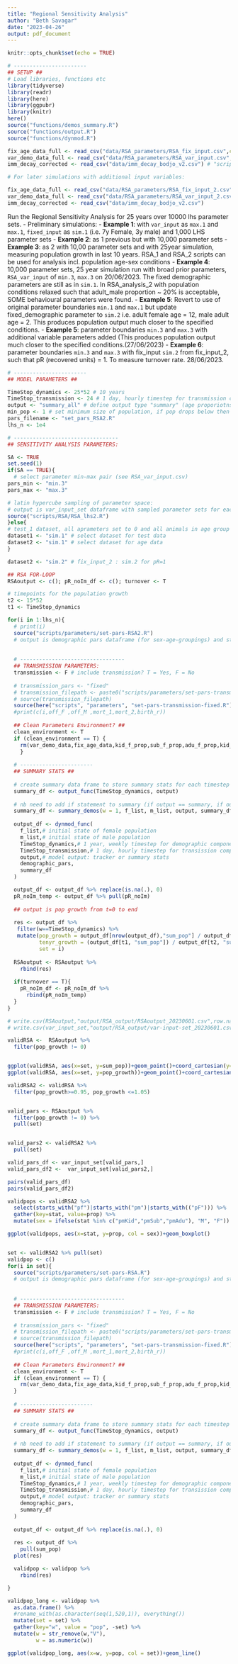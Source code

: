 ```yaml
---
title: "Regional Sensitivity Analysis"
author: "Beth Savagar"
date: "2023-04-26"
output: pdf_document
---
```


```r
knitr::opts_chunk$set(echo = TRUE)
```

```r
# -----------------------
## SETUP ##
# Load libraries, functions etc
library(tidyverse)
library(readr)
library(here)
library(ggpubr)
library(knitr)
here()
source("functions/demos_summary.R")
source("functions/output.R")
source("functions/dynmod.R")

```

```r

fix_age_data_full <- read_csv("data/RSA_parameters/RSA_fix_input.csv",col_names=T)
var_demo_data_full <- read_csv("data/RSA_parameters/RSA_var_input.csv", col_names=T)
imm_decay_corrected <- read_csv("data/imm_decay_bodjo_v2.csv") # "scripts/demographic-data/mat-imm-decay.R" for workings
```

```r
# For later simulations with additional input variables:

fix_age_data_full <- read_csv("data/RSA_parameters/RSA_fix_input_2.csv",col_names=T)
var_demo_data_full <- read_csv("data/RSA_parameters/RSA_var_input_2.csv", col_names=T)
imm_decay_corrected <- read_csv("data/imm_decay_bodjo_v2.csv") 

```



Run the Regional Sensitivity Analysis for 25 years over 10000 lhs parameter sets. 
- Preliminary simulations:
  - **Example 1**: with `var_input` as `max.1` and `max.1`, `fixed_input` as `sim.1` (i.e. 7y Female, 3y male) and 1,000 LHS parameter sets
  - **Example 2**: as 1 previous but with 10,000 parameter sets
  - **Example 3**: as 2 with 10,00 parameter sets and with 25year simulation, measuring population growth in last 10 years. RSA_1 and RSA_2 scripts can be used for analysis incl. population age-sex conditions
  - **Example 4**: 10,000 parameter sets, 25 year simulation run with broad prior parameters, `RSA_var_input` of `min.3`, `max.3` on 20/06/2023. The fixed demographic parameters are still as in `sim.1`. In RSA_analysis_2 with population conditions relaxed such that adult_male proportion ~ 20% is acceptable, SOME behavioural parameters were found. 
  - **Example 5**: Revert to use of original parameter boundaries `min.1` and `max.1` but update fixed_demographic parameter to `sim.2` i.e. adult female age = 12, male adult age = 2. This produces population output much closer to the specified conditions.
  - **Example 5**:  parameter boundaries `min.3` and `max.3` with additional variable parameters added (This produces population output much closer to the specified conditions.(27/06/2023)
  - **Example 6**:  parameter boundaries `min.3` and `max.3` with fix_input `sim.2` from fix_input_2, such that pR (recovered units) = 1. To measure turnover rate. 28/06/2023.

```r

# -----------------------
## MODEL PARAMETERS ##

TimeStop_dynamics <- 25*52 # 10 years
TimeStop_transmission <- 24 # 1 day, hourly timestep for transmission component
output <- "summary_all" # define output type "summary" (age proporiotns), "summary_all" (age-sex proportions) or "count"
min_pop <- 1 # set minimum size of population, if pop drops below then set to 0
pars_filename <- "set_pars_RSA2.R"
lhs_n <- 1e4

# ---------------------------------
## SENSITIVITY ANALYSIS PARAMETERS:

SA <- TRUE
set.seed(1)
if(SA == TRUE){
  # select parameter min-max pair (see RSA_var_input.csv)
pars_min <- "min.3"
pars_max <- "max.3"

# latin hypercube sampling of parameter space:
# output is var_input_set dataframe with sampled parameter sets for each variable input (demographic) parameter
source("scripts/RSA/RSA_lhs2.R")
}else{
# test_1 dataset, all aprameters set to 0 and all animals in age group 1 (susceptible)
dataset1 <- "sim.1" # select dataset for test data
dataset2 <- "sim.1" # select dataset for age data
}

dataset2 <- "sim.2" # fix_input_2 : sim.2 for pR=1

```

```r


## RSA FOR-LOOP
RSAoutput <- c(); pR_noIm_df <- c(); turnover <- T

# timepoints for the population growth
t2 <- 15*52
t1 <- TimeStop_dynamics

for(i in 1:lhs_n){
  # print(i)
  source("scripts/parameters/set-pars-RSA2.R")
  # output is demographic pars dataframe (for sex-age-groupings) and starting population m_list, f_list
  
  
  # ---------------------------------
  ## TRANSMISSION PARAMETERS:
  transmission <- F # include transmission? T = Yes, F = No
  
  # transmission_pars <- "fixed"
  # transmission_filepath <- paste0("scripts/parameters/set-pars-transmission-",transmission_pars,".R")
  # source(transmission_filepath)
  source(here("scripts", "parameters", "set-pars-transmission-fixed.R"))
  #print(c(i,off_F ,off_M ,mort_1,mort_2,birth_r))
  
  ## Clean Parameters Environment? ##
  clean_environment <- T
  if (clean_environment == T) {
    rm(var_demo_data,fix_age_data,kid_f_prop,sub_f_prop,adu_f_prop,kid_m_prop,sub_m_prop,adu_m_prop,kid_max,sub_max, max_age_F,max_age_M,fIm_init,fS_init,fE_init,fI_init,fR_init,mIm_init,mS_init,mE_init,mI_init,mR_init,off_1,off_F,off_M,mort_1,mort_2,birth_r,ppr_mort_1,ppr_mort_2)
    }
  
  # -----------------------
  ## SUMMARY STATS ##
  
  # create summary data frame to store summary stats for each timestep
  summary_df <- output_func(TimeStop_dynamics, output)
  
  # nb need to add if statement to summary (if output == summary, if output == counts)
  summary_df <- summary_demos(w = 1, f_list, m_list, output, summary_df)
  
  output_df <- dynmod_func(
    f_list,# initial state of female population
    m_list,# initial state of male population
    TimeStop_dynamics,# 1 year, weekly timestep for demographic component
    TimeStop_transmission,# 1 day, hourly timestep for transission component
    output,# model output: tracker or summary stats
    demographic_pars,
    summary_df
  )

  output_df <- output_df %>% replace(is.na(.), 0)
  pR_noIm_temp <- output_df %>% pull(pR_noIm)
  
  ## output is pop growth from t=0 to end
  
  res <- output_df %>%
   filter(w==TimeStop_dynamics) %>%
   mutate(pop_growth = output_df[nrow(output_df),"sum_pop"] / output_df[1,"sum_pop"],
          tenyr_growth = (output_df[t1, "sum_pop"]) / output_df[t2, "sum_pop"],
          set = i)
  
  RSAoutput <- RSAoutput %>%
    rbind(res)
  
  if(turnover == T){
    pR_noIm_df <- pR_noIm_df %>%
      rbind(pR_noIm_temp)
  }
}

# write.csv(RSAoutput,"output/RSA_output/RSAoutput_20230601.csv",row.names=F)
# write.csv(var_input_set,"output/RSA_output/var-input-set_20230601.csv",row.names=F)


```


```r

validRSA <-  RSAoutput %>%
  filter(pop_growth != 0)


ggplot(validRSA, aes(x=set, y=sum_pop))+geom_point()+coord_cartesian(y=c(0,250))
ggplot(validRSA, aes(x=set, y=pop_growth))+geom_point()+coord_cartesian(y=c(0,2.5))

validRSA2 <- validRSA %>%
  filter(pop_growth>=0.95, pop_growth <=1.05)


valid_pars <- RSAoutput %>%
  filter(pop_growth != 0) %>%
  pull(set)


valid_pars2 <- validRSA2 %>%
  pull(set)

valid_pars_df <- var_input_set[valid_pars,]
valid_pars_df2 <-  var_input_set[valid_pars2,]

pairs(valid_pars_df)
pairs(valid_pars_df2)
```


```r

validpops <- validRSA2 %>% 
  select(starts_with("pf")|starts_with("pm")|starts_with(("pF"))) %>%
  gather(key=stat, value=prop) %>%
  mutate(sex = ifelse(stat %in% c("pmKid","pmSub","pmAdu"), "M", "F"))

ggplot(validpops, aes(x=stat, y=prop, col = sex))+geom_boxplot()



```
```r

set <- validRSA2 %>% pull(set)
validpop <- c()
for(i in set){
  source("scripts/parameters/set-pars-RSA.R")
  # output is demographic pars dataframe (for sex-age-groupings) and starting population m_list, f_list
  
  
  # ---------------------------------
  ## TRANSMISSION PARAMETERS:
  transmission <- F # include transmission? T = Yes, F = No
  
  # transmission_pars <- "fixed"
  # transmission_filepath <- paste0("scripts/parameters/set-pars-transmission-",transmission_pars,".R")
  # source(transmission_filepath)
  source(here("scripts", "parameters", "set-pars-transmission-fixed.R"))
  #print(c(i,off_F ,off_M ,mort_1,mort_2,birth_r))
  
  ## Clean Parameters Environment? ##
  clean_environment <- T
  if (clean_environment == T) {
    rm(var_demo_data,fix_age_data,kid_f_prop,sub_f_prop,adu_f_prop,kid_m_prop,sub_m_prop,adu_m_prop,kid_max,sub_max, max_age_F,max_age_M,fIm_init,fS_init,fE_init,fI_init,fR_init,mIm_init,mS_init,mE_init,mI_init,mR_init,off_1,off_F,off_M,mort_1,mort_2,birth_r,ppr_mort_1,ppr_mort_2)
  }
  
  # -----------------------
  ## SUMMARY STATS ##
  
  # create summary data frame to store summary stats for each timestep
  summary_df <- output_func(TimeStop_dynamics, output)
  
  # nb need to add if statement to summary (if output == summary, if output == counts)
  summary_df <- summary_demos(w = 1, f_list, m_list, output, summary_df)
  
  output_df <- dynmod_func(
    f_list,# initial state of female population
    m_list,# initial state of male population
    TimeStop_dynamics,# 1 year, weekly timestep for demographic component
    TimeStop_transmission,# 1 day, hourly timestep for transission component
    output,# model output: tracker or summary stats
    demographic_pars,
    summary_df
  )
  
  output_df <- output_df %>% replace(is.na(.), 0)
  
  res <- output_df %>%
    pull(sum_pop)
  plot(res)

  validpop <- validpop %>%
    rbind(res)

}

validpop_long <- validpop %>% 
  as.data.frame() %>%
  #rename_with(as.character(seq(1,520,1)), everything())
  mutate(set = set) %>% 
  gather(key="w", value = "pop", -set) %>%
  mutate(w = str_remove(w,"V"), 
         w = as.numeric(w))

ggplot(validpop_long, aes(x=w, y=pop, col = set))+geom_line()


```